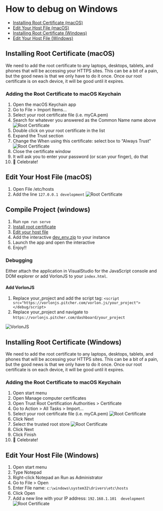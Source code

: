 
<Meta title="How Tos/How to debug/Windows" />

# How to debug on Windows

- [Installing Root Certificate (macOS)](#installing-root-certificate-macos)
- [Edit Your Host File (macOS)](#edit-your-host-file-macos)
- [Installing Root Certificate (Windows)](#installing-root-certificate-windows)
- [Edit Your Host File (Windows)](#edit-your-host-file-windows)

## Installing Root Certificate (macOS)

We need to add the root certificate to any laptops, desktops, tablets, and phones that will be accessing your HTTPS sites. This can be a bit of a pain, but the good news is that we only have to do it once. Once our root certificate is on each device, it will be good until it expires.

### Adding the Root Certificate to macOS Keychain

1. Open the macOS Keychain app
1. Go to File > Import Items…
1. Select your root certificate file (i.e. myCA.pem)
1. Search for whatever you answered as the Common Name name above
![Root Certificate](/debug/Screen-Shot-2017-07-21-at-8.44.48-PM-1540x1039.png)
1. Double click on your root certificate in the list
1. Expand the Trust section
1. Change the When using this certificate: select box to “Always Trust”
![Root Certificate](/debug/Screen-Shot-2017-07-21-at-8.46.58-PM.png)
1. Close the certificate window
1. It will ask you to enter your password (or scan your finger), do that
1. 🎉 Celebrate!

## Edit Your Host File (macOS)

1. Open File /etc/hosts
1. Add the line `127.0.0.1 development`
![Root Certificate](/debug/Screenshot-2020-04-23-at-16.44.02.png)

## Compile Project (windows)
1. Run `npm run serve`
1. [Install root certificate](#installing-root-certificate-windows) 
1. [Edit your host file](#edit-your-host-file-windows) 
1. Add the interactive [dev_env.zip](/debug/dev_env.zip) to your instance
1. Launch the app and open the interactive
1. Enjoy!!

### Debugging

Either attach the application in VisualStudio for the JavaScript console and DOM explorer or add VorlonJS to your `index.html`.

#### Add VorlonJS

1. Replace your_project and add the script tag: `<script src="https://vorlonjs.pitcher.com/vorlon.js/your_project"></debug/script>`
1. Replace your_project and navigate to `https://vorlonjs.pitcher.com/dashboard/your_project`

![VorlonJS](/debug/Screenshot-2020-04-24-at-10.39.12.png)

## Installing Root Certificate (Windows)

We need to add the root certificate to any laptops, desktops, tablets, and phones that will be accessing your HTTPS sites. This can be a bit of a pain, but the good news is that we only have to do it once. Once our root certificate is on each device, it will be good until it expires.

### Adding the Root Certificate to macOS Keychain

1. Open start menu
1. Open Manage computer certificates
1. Open Trust Root Certification Authorities > Certificate
1. Go to Action > All Tasks > Import…
1. Select your root certificate file (i.e. myCA.pem)
![Root Certificate](/debug/Screenshot-2020-04-23-at-16.35.14.png)
1. Click Next
1. Select the trusted root store
![Root Certificate](/debug/Screenshot-2020-04-23-at-16.35.52.png)
1. Click Next
1. Click Finish
1. 🎉 Celebrate!


## Edit Your Host File (Windows)

1. Open start menu
1. Type Notepad
1. Right-click Notepad an Run as Administrator
1. Go to File > Open
1. Enter File name: `c:\windows\system32\drivers\etc\hosts`
1. Click Open
1. Add a new line with your IP address: `192.168.1.101	development`
![Root Certificate](/debug/Screenshot-2020-04-23-at-16.46.38.png)
